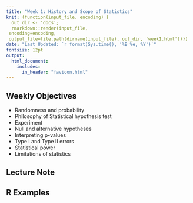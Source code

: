 ```yaml
---
title: "Week 1: History and Scope of Statistics"
knit: (function(input_file, encoding) {
  out_dir <- 'docs';
  rmarkdown::render(input_file,
 encoding=encoding,
 output_file=file.path(dirname(input_file), out_dir, 'week1.html'))})
date: "Last Updated: `r format(Sys.time(), '%B %e, %Y')`"
fontsize: 12pt
output: 
  html_document:
    includes:
      in_header: "favicon.html"
---
```


## Weekly Objectives

  * Randomness and probability
  * Philosophy of Statistical hypothesis test
  * Experiment  
  * Null and alternative hypotheses
  * Interpreting p-values
  * Type I and Type II errors
  * Statistical power
  * Limitations of statistics
  
## Lecture Note

## R Examples